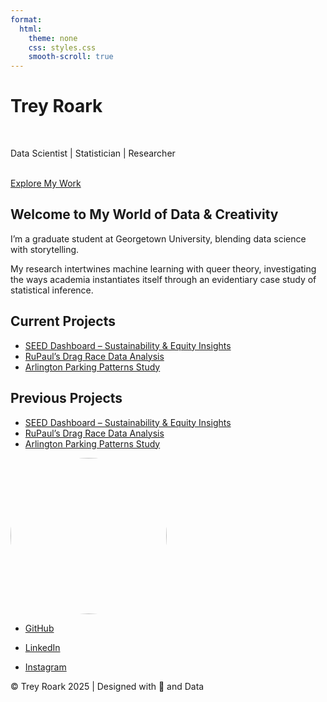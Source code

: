 ```yaml
---
format:
  html:
    theme: none
    css: styles.css
    smooth-scroll: true
---
```



<div class="hero-section">
  <h1>Trey Roark</h1> <br> 
  <p class="tagline"> Data Scientist | Statistician | Researcher </p> <br> 
  <a href="#projects" class="cta-button">Explore My Work</a>
</div>


::: {.intro-section}
::: {.intro-content}
::: {.intro-text}
## Welcome to My World of Data & Creativity  
I’m a graduate student at Georgetown University, blending data science with storytelling. 

My research intertwines machine learning with queer theory, investigating the ways academia instantiates itself through an evidentiary case study of statistical inference.
:::
:::
:::

<div id="projects" class="projects-preview">
  <h2>Current Projects</h2>
  <ul>
    <li><a href="#">SEED Dashboard – Sustainability & Equity Insights</a></li>
    <li><a href="#">RuPaul’s Drag Race Data Analysis</a></li>
    <li><a href="#">Arlington Parking Patterns Study</a></li>
  </ul>
</div>

<div id="projects" class="projects-preview">
  <h2>Previous Projects</h2>
  <ul>
    <li><a href="#">SEED Dashboard – Sustainability & Equity Insights</a></li>
    <li><a href="#">RuPaul’s Drag Race Data Analysis</a></li>
    <li><a href="#">Arlington Parking Patterns Study</a></li>
  </ul>
</div>

::: {.profile-section}
::: {.profile-container}
::: {.profile-card}
::: {.profile-front}
![](pictures/prof_head.jpg){.profile-image width=250 height=250 style="border-radius: 50%; object-fit: cover;"}
:::
::: {.profile-back}
- [GitHub](https://github.com/LunchTrey20140){target="_blank"}
  
- [LinkedIn](http://www.linkedin.com/in/trey-roark-20426b253){target="_blank"}

- [Instagram](https://www.instagram.com/yert_backwards_/){target="_blank"}
:::
:::
:::
:::


<footer class="site-footer">
  <p>© Trey Roark 2025 | Designed with 💙 and Data</p>
</footer>




